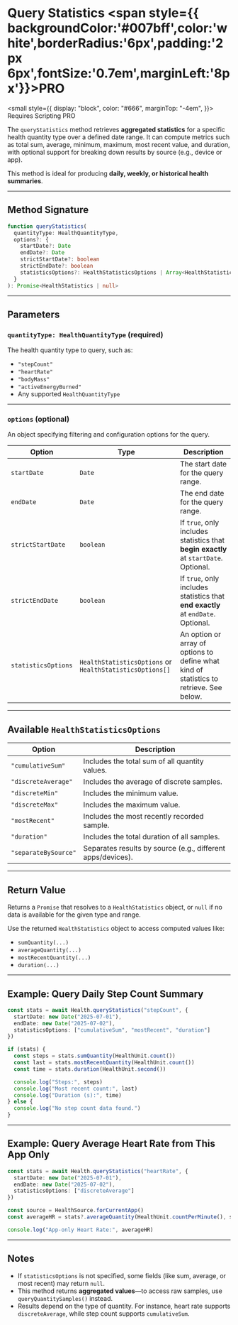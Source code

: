 # Query Statistics <span style={{ backgroundColor:'#007bff',color:'white',borderRadius:'6px',padding:'2px 6px',fontSize:'0.7em',marginLeft:'8px'}}>PRO</span>

<small
  style={{
    display: "block",
    color: "#666",
    marginTop: "-4em",
  }}>
  Requires Scripting PRO
</small>

The `queryStatistics` method retrieves **aggregated statistics** for a specific health quantity type over a defined date range. It can compute metrics such as total sum, average, minimum, maximum, most recent value, and duration, with optional support for breaking down results by source (e.g., device or app).

This method is ideal for producing **daily, weekly, or historical health summaries**.

---

## Method Signature

```ts
function queryStatistics(
  quantityType: HealthQuantityType,
  options?: {
    startDate?: Date
    endDate?: Date
    strictStartDate?: boolean
    strictEndDate?: boolean
    statisticsOptions?: HealthStatisticsOptions | Array<HealthStatisticsOptions>
  }
): Promise<HealthStatistics | null>
```

---

## Parameters

### `quantityType: HealthQuantityType` (required)

The health quantity type to query, such as:

* `"stepCount"`
* `"heartRate"`
* `"bodyMass"`
* `"activeEnergyBurned"`
* Any supported `HealthQuantityType`

---

### `options` (optional)

An object specifying filtering and configuration options for the query.

| Option              | Type                                                     | Description                                                                             |
| ------------------- | -------------------------------------------------------- | --------------------------------------------------------------------------------------- |
| `startDate`         | `Date`                                                   | The start date for the query range.                                                     |
| `endDate`           | `Date`                                                   | The end date for the query range.                                                       |
| `strictStartDate`   | `boolean`                                                | If `true`, only includes statistics that **begin exactly** at `startDate`. Optional.    |
| `strictEndDate`     | `boolean`                                                | If `true`, only includes statistics that **end exactly** at `endDate`. Optional.        |
| `statisticsOptions` | `HealthStatisticsOptions` or `HealthStatisticsOptions[]` | An option or array of options to define what kind of statistics to retrieve. See below. |

---

## Available `HealthStatisticsOptions`

| Option               | Description                                                 |
| -------------------- | ----------------------------------------------------------- |
| `"cumulativeSum"`    | Includes the total sum of all quantity values.              |
| `"discreteAverage"`  | Includes the average of discrete samples.                   |
| `"discreteMin"`      | Includes the minimum value.                                 |
| `"discreteMax"`      | Includes the maximum value.                                 |
| `"mostRecent"`       | Includes the most recently recorded sample.                 |
| `"duration"`         | Includes the total duration of all samples.                 |
| `"separateBySource"` | Separates results by source (e.g., different apps/devices). |

---

## Return Value

Returns a `Promise` that resolves to a `HealthStatistics` object, or `null` if no data is available for the given type and range.

Use the returned `HealthStatistics` object to access computed values like:

* `sumQuantity(...)`
* `averageQuantity(...)`
* `mostRecentQuantity(...)`
* `duration(...)`

---

## Example: Query Daily Step Count Summary

```ts
const stats = await Health.queryStatistics("stepCount", {
  startDate: new Date("2025-07-01"),
  endDate: new Date("2025-07-02"),
  statisticsOptions: ["cumulativeSum", "mostRecent", "duration"]
})

if (stats) {
  const steps = stats.sumQuantity(HealthUnit.count())
  const last = stats.mostRecentQuantity(HealthUnit.count())
  const time = stats.duration(HealthUnit.second())

  console.log("Steps:", steps)
  console.log("Most recent count:", last)
  console.log("Duration (s):", time)
} else {
  console.log("No step count data found.")
}
```

---

## Example: Query Average Heart Rate from This App Only

```ts
const stats = await Health.queryStatistics("heartRate", {
  startDate: new Date("2025-07-01"),
  endDate: new Date("2025-07-02"),
  statisticsOptions: ["discreteAverage"]
})

const source = HealthSource.forCurrentApp()
const averageHR = stats?.averageQuantity(HealthUnit.countPerMinute(), source)

console.log("App-only Heart Rate:", averageHR)
```

---

## Notes

* If `statisticsOptions` is not specified, some fields (like sum, average, or most recent) may return `null`.
* This method returns **aggregated values**—to access raw samples, use `queryQuantitySamples()` instead.
* Results depend on the type of quantity. For instance, heart rate supports `discreteAverage`, while step count supports `cumulativeSum`.
